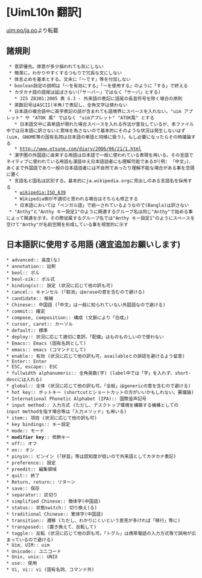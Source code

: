 ﻿= [UimL10n 翻訳] =

[http://uim.googlecode.com/svn/trunk/po/ja.po uim:po/ja.po]より転載

== 諸規則 ==

  * 意訳優先。原意が多少損われても気にしない
  * 簡潔に。わかりやすくするつもりで冗長な文にしない
  * 体言止めを基本とする。文末に「〜です」等を付加しない
  * boolean設定の説明は「〜を有効にする」「〜を使用する」のように「する」で終える
  * カタカナ語の語尾は延ばさない(「サーバー」ではなく「サーバ」とする)
    * JIS Z8301:2005 表 G.3 - 外来語の表記に語尾の長音符号を除く場合の原則
  * 英数記号はASCII(半角)で表記し、全角文字は使わない
  * 日本語の複合語中に英字表記の語が含まれても語境界にスペースを入れない。"uim アプレット" や "ATOK 風" ではなく "uimアプレット" "ATOK風" とする
    * 日本語文中に英単語が現れた場合スペースを入れる作法が普及しているが、本ファイル中では日本語に訳さないと意味を為さないので基本的にそのような状況は発生しないはず(uim, GNOME等の固有名詞は日本語の単語と同様に扱う)。もし必要になったらその時議論する
    * http://www.otsune.com/diary/2006/06/21/1.html
  * 漢字圏の外国語に由来する用語は日本語で一般に使われている表現を用いる。その言語でネイティブに使われている用語も漢語ゆえ日本語話者にも理解可能であるが(例: 「中文」)、あくまで外国語であり一般の日本語話者には不自然であったり理解不能な場合がある事を念頭に置く
  * 言語名と国名は区別する。基本的にja.wikipedia.orgに見出しのある言語名を採用する
    * [http://ja.wikipedia.org/wiki/ISO_639 wikipedia:ISO_639]
    * Wikipedia側が不適切と思われる場合はそちらも修正する
    * 日本語においては「ベンガル語」で統一されているようなので(Bangla)は訳さない
  * "Anthy"と"Anthy キー設定1"のように関連するグループ名は同じ"Anthy"で始める事によって関連を示す。その際従属するグループ名では"Anthy キー設定1"のようにスペースを空けて"Anthy"が名前空間を形成している事を視覚的に示す

== 日本語訳に使用する用語 (適宜追加お願いします) ==

 * advanced:: 高度(な)
 * annotation:: 註釈
 * beol:: ボル
 * beol-sik:: ボル式
 * binding(s):: 設定 (状況に応じて他の訳も可)
 * cancel:: キャンセル (「取消」はeraseの意を含むので避ける)
 * candidate:: 候補
 * Chinese:: 中国語 (「中文」は一般に知られていない外国語なので避ける)
 * commit:: 確定
 * compose, composition:: 構成 (文脈により「合成」)
 * cursor, caret:: カーソル
 * default:: 標準
 * deploy:: 状況に応じて適切に意訳。「配備」はものものしいので使わない
 * Emacs:: Emacs (固有名詞として)
 * emacs:: emacs (コマンドとして)
 * enable:: 有効 (状況に応じて他の訳も可。availableとの誤認を避けるよう留意)
 * Enter:: Enter
 * ESC, escape:: ESC
 * fullwidth alphanumeric:: 全角英数(字) (label中では「字」を入れず、short-descには入れる)
 * global:: 全体 (状況に応じて他の訳も可。「全般」はgenericの意を含むので避ける)
 * hot key:: ホットキー (shortcutとショートカットの方がいいかもしれない。要議論)
 * International Phonetic Alphabet (IPA):: 国際音声記号
 * input method:: 入力方式 (ただし、デスクトップ環境を構築する機構としてのinput methodを指す場合等は「入力メソッド」も用いる)
 * item:: 項目 (状況に応じて他の訳も可)
 * key bindings:: キー設定
 * mode:: モード
 * '''modifier key''':: 修飾キー
 * off:: オフ
 * on:: オン
 * pinyin:: ピンイン (「拼音」等は認知度が低いので外来語としてカタカナ表記)
 * preference:: 設定
 * preedit:: 編集領域
 * quit:: 終了
 * Return, return:: リターン
 * save:: 保存
 * separator:: 区切り
 * simplified Chinese:: 簡体字(中国語)
 * status:: 状態switch:: 切り換え(る)
 * traditional Chinese:: 繁体字(中国語)
 * transition:: 遷移 (ただし、わかりにくいという意見が多ければ「移行」等に)
 * transposed:: (置き換えて、反転して)
 * toggle:: 反転 (状況に応じて他の訳も可。「トグル」は携帯電話の入力方式等で誤用が広まっているので避ける)
 * Uim, UIM:: uim
 * Unicode:: ユニコード
 * Unix, unix:: UNIX
 * use:: 使用
 * Vi, vi:: vi (固有名詞、コマンド共)
